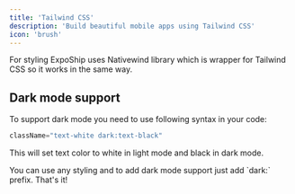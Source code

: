 ```yaml
---
title: 'Tailwind CSS'
description: 'Build beautiful mobile apps using Tailwind CSS'
icon: 'brush'
---
```


<Note>
    For styling ExpoShip uses Nativewind library which is wrapper for Tailwind CSS so it works in the same way.
</Note>

## Dark mode support
To support dark mode you need to use following syntax in your code:

```ts example.tsx
className="text-white dark:text-black"
```

This will set text color to white in light mode and black in dark mode.

<Tip>
	You can use any styling and to add dark mode support just add `dark:` prefix. That's it!
</Tip>